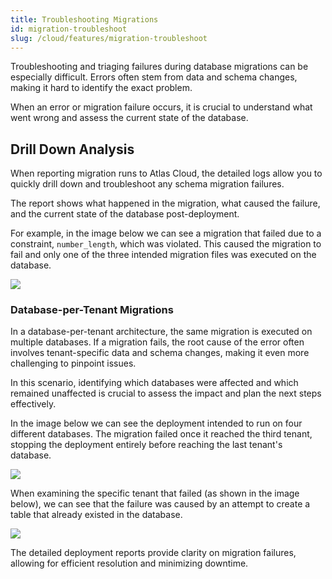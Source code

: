 ```yaml
---
title: Troubleshooting Migrations
id: migration-troubleshoot
slug: /cloud/features/migration-troubleshoot
---
```


Troubleshooting and triaging failures during database migrations can be especially difficult. Errors often stem from data
and schema changes, making it hard to identify the exact problem.

When an error or migration failure occurs, it is crucial to understand what went wrong and assess the current state of
the database.

## Drill Down Analysis

When reporting migration runs to Atlas Cloud, the detailed logs allow you to quickly drill down and troubleshoot
any schema migration failures.

The report shows what happened in the migration, what caused the failure, and the current state of the
database post-deployment.

For example, in the image below we can see a migration that failed due to a constraint, `number_length`, which
was violated. This caused the migration to fail and only one of the three intended migration files was executed on
the database.

[![](https://atlasgo.io/uploads/cloud/images/gh-failed-deployment.png)](https://gh.atlasgo.cloud/dirs/4294967329/deployments/51539607581)

### Database-per-Tenant Migrations

In a database-per-tenant architecture, the same migration is executed on multiple databases. If a migration fails,
the root cause of the error often involves tenant-specific data and schema changes, making it even more challenging to
pinpoint issues.

In this scenario, identifying which databases were affected and which remained unaffected is crucial to assess the impact
and plan the next steps effectively.

In the image below we can see the deployment intended to run on four different databases. The migration failed once it reached
the third tenant, stopping the deployment entirely before reaching the last tenant's database.

[![](https://atlasgo.io/uploads/cloud/images/multitenant-failed-deployment.png)](https://gh.atlasgo.cloud/dirs/4294967347/deployments/sets/94489280523)

When examining the specific tenant that failed (as shown in the image below), we can see that the failure was caused by
an attempt to create a table that already existed in the database.

[![](https://atlasgo.io/uploads/cloud/images/tenant-failed-deployment.png)](https://gh.atlasgo.cloud/dirs/4294967347/deployments/51539607566)

The detailed deployment reports provide clarity on migration failures, allowing for efficient resolution and minimizing
downtime.
